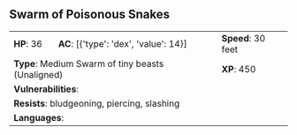 ## Swarm of Poisonous Snakes {#monster-swarm-of-poisonous-snakes}

```{=html}
<table class="table table-striped">
    <tbody>
        <tr>                    
            <td><b>HP</b>: 36</td>
            <td><b>AC</b>: [{'type': 'dex', 'value': 14}]</td>
            <td><b>Speed</b>: 30 feet</td>
        </tr>
        <tr>
            <td colspan="2"><b>Type</b>: Medium Swarm of tiny beasts (Unaligned)</td>
            <td><b>XP</b>: 450</td>
        </tr>
        <tr>
            <td colspan="3"><b>Vulnerabilities</b>: </td>
        </tr>
        <tr>
            <td colspan="3"><b>Resists</b>: bludgeoning, piercing, slashing</td>
        </tr>
        <tr>
            <td colspan="3"><b>Languages</b>: </td>
        </tr>
    </tbody>
</table>
```